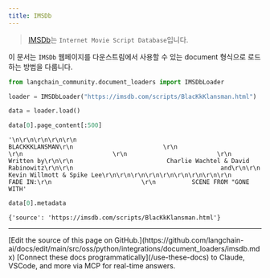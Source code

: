 ```yaml
---
title: IMSDb
---
```


>[IMSDb](https://imsdb.com/)는 `Internet Movie Script Database`입니다.

이 문서는 `IMSDb` 웹페이지를 다운스트림에서 사용할 수 있는 document 형식으로 로드하는 방법을 다룹니다.

```python
from langchain_community.document_loaders import IMSDbLoader
```

```python
loader = IMSDbLoader("https://imsdb.com/scripts/BlacKkKlansman.html")
```

```python
data = loader.load()
```

```python
data[0].page_content[:500]
```

```output
'\n\r\n\r\n\r\n\r\n                                    BLACKKKLANSMAN\r\n                         \r\n                         \r\n                         \r\n                         \r\n                                      Written by\r\n\r\n                          Charlie Wachtel & David Rabinowitz\r\n\r\n                                         and\r\n\r\n                              Kevin Willmott & Spike Lee\r\n\r\n\r\n\r\n\r\n\r\n\r\n\r\n\r\n                         FADE IN:\r\n                         \r\n          SCENE FROM "GONE WITH'
```

```python
data[0].metadata
```

```output
{'source': 'https://imsdb.com/scripts/BlacKkKlansman.html'}
```

---

<Callout icon="pen-to-square" iconType="regular">
    [Edit the source of this page on GitHub.](https://github.com/langchain-ai/docs/edit/main/src/oss/python/integrations/document_loaders/imsdb.mdx)
</Callout>
<Tip icon="terminal" iconType="regular">
    [Connect these docs programmatically](/use-these-docs) to Claude, VSCode, and more via MCP for    real-time answers.
</Tip>
